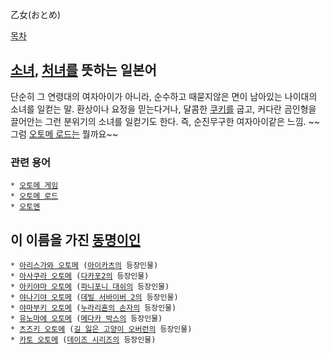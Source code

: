 乙女(おとめ)

[[목차]]
== [[소녀]], [[처녀]]를 뜻하는 일본어 ==
단순히 그 연령대의 여자아이가 아니라, 순수하고 때묻지않은 면이 남아있는 나이대의 소녀를 일컫는 말.  환상이나 요정을 믿는다거나, 달콤한 [[쿠키]]를 굽고, 커다란 곰인형을 끌어안는 그런 분위기의 소녀를 일컫기도 한다.  즉, 순진무구한 여자아이같은 느낌. ~~그럼 [[오토메 로드]]는 뭘까요~~

=== 관련 용어 ===
 * [[오토메 게임]]
 * [[오토메 로드]]
 * [[오토멘]]

== 이 이름을 가진 [[동명이인]] ==
 * [[아리스가와 오토메]] ([[아이카츠]]의 등장인물)
 * [[아사쿠라 오토메]] ([[다카포2]]의 등장인물)
 * [[아키야마 오토메]] ([[파니포니 대쉬]]의 등장인물)
 * [[야나기야 오토메]] ([[데빌 서바이버 2]]의 등장인물)
 * [[야마부키 오토메]] ([[누라리횬의 손자]]의 등장인물)
 * [[유노마에 오토메]] ([[메다카 박스]]의 등장인물)
 * [[츠즈키 오토메]] ([[길 잃은 고양이 오버런]]의 등장인물)
 * [[카토 오토메]] ([[데이즈 시리즈]]의 등장인물)
